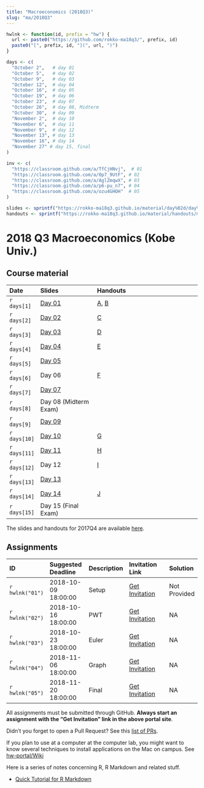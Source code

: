 ```yaml
---
title: "Macroeconomics (2018Q3)"
slug: "ma/2018Q3"
---
```


```r

hwlnk <- function(id, prefix = "hw") {
  url <- paste0("https://github.com/rokko-ma18q3/", prefix, id)
  paste0("[", prefix, id, "](", url, ")")
}

days <- c(
  "October 2",   # day 01
  "October 5",   # day 02
  "October 9",   # day 03
  "October 12",  # day 04
  "October 16",  # day 05
  "October 19",  # day 06
  "October 23",  # day 07
  "October 26",  # day 08, Midterm
  "October 30",  # day 09
  "November 2",  # day 10
  "November 6",  # day 11
  "November 9",  # day 12
  "November 13", # day 13
  "November 16", # day 14
  "November 27" # day 15, final
)

inv <- c(
  "https://classroom.github.com/a/TfCjHNvj",  # 01
  "https://classroom.github.com/a/0p7_9UtF", # 02
  "https://classroom.github.com/a/AglZmqwX", # 03
  "https://classroom.github.com/a/p6-pu_n7", # 04
  "https://classroom.github.com/a/ozu4GHOH"  # 05
)

slides <- sprintf("https://rokko-ma18q3.github.io/material/day%02d/day%02d.html", 1:15, 1:15)
handouts <- sprintf("https://rokko-ma18q3.github.io/material/handouts/ma18q3-%s.pdf", toupper(letters))

```


# 2018 Q3 Macroeconomics (Kobe Univ.)

## Course material

| Date         | Slides                        | Handouts                                               |
|:-------------|:------------------------------|:-------------------------------------------------------|
| `r days[1]`  | [Day 01](`r slides[1]`)       | [A](`r handouts[1]`), [B](`r handouts[2]`)             |
| `r days[2]`  | [Day 02](`r slides[2]`)       | [C](`r handouts[3]`)                                   |
| `r days[3]`  | [Day 03](`r slides[3]`)       | [D](`r handouts[4]`)                                   |
| `r days[4]`  | [Day 04](`r slides[4]`)       | [E](`r handouts[5]`)                                   |
| `r days[5]`  | [Day 05](`r slides[5]`)       |                                                        |
| `r days[6]`  | Day 06                        | [F](`r handouts[6]`)                                   |
| `r days[7]`  | [Day 07](`r slides[7]`)       |                                                        |
| `r days[8]`  |  Day 08 (Midterm Exam)        |                                                        |
| `r days[9]`  | [Day 09](`r slides[9]`)       |                                                        |
| `r days[10]` | [Day 10](`r slides[10]`)      | [G](`r handouts[7]`)                                   |
| `r days[11]` | [Day 11](`r slides[11]`)      | [H](`r handouts[8]`)                                   |
| `r days[12]` |  Day 12                       | [I](`r handouts[9]`)                                   |
| `r days[13]` | [Day 13](`r slides[13]`)      |                                                        |
| `r days[14]` | [Day 14](`r slides[14]`)      | [J](`r handouts[10]`)                                  |
| `r days[15]` |  Day 15 (Final Exam)          |                                                        |



The slides and handouts for 2017Q4 are available [here](`r blogdown::shortcode("ref", "/teaching/ma17q4.en.html")`).



## Assignments 

| ID              | Suggested Deadline  | Description | Invitation Link              | Solution     |
|:----------------|:--------------------|:------------|:-----------------------------|:-------------|
| `r hwlnk("01")` | 2018-10-09 18:00:00 | Setup       | [Get Invitation](`r inv[1]`) | Not Provided |
| `r hwlnk("02")` | 2018-10-16 18:00:00 | PWT         | [Get Invitation](`r inv[2]`) | NA           |
| `r hwlnk("03")` | 2018-10-23 18:00:00 | Euler       | [Get Invitation](`r inv[3]`) | NA           |
| `r hwlnk("04")` | 2018-11-06 18:00:00 | Graph       | [Get Invitation](`r inv[4]`) | NA           |
| `r hwlnk("05")` | 2018-11-20 18:00:00 | Final       | [Get Invitation](`r inv[5]`) | NA           |



All assignments must be submitted through GitHub.
**Always start an assignment with the "Get Invitation" link in the above portal site**.

Didn't you forget to open a Pull Request? See this [list of PRs](https://github.com/issues?utf8=✓&q=is%3Apr+user%3Arokko-ma18q3).

If you plan to use at a computer at the computer lab, you might want to 
know several techniques to install applications on the Mac on campus. See [hw-portal/Wiki](https://github.com/rokko-ma17q4/hw-portal/wiki)


Here is a series of notes concerning R, R Markdown and related stuff.

* [Quick Tutorial for R Markdown](https://cdn.rawgit.com/kenjisato/tips/2e4d7a9d/rmarkdown-basic/basic.html)

